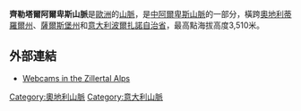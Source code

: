 '''齊勒塔爾阿爾卑斯山脈'''是[[歐洲|歐洲]]的[[山脈|山脈]]，是[[中阿爾卑斯山脈|中阿爾卑斯山脈]]的一部分，橫跨[[奧地利|奧地利]][[蒂羅爾州|蒂羅爾州]]、[[薩爾斯堡州|薩爾斯堡州]]和[[意大利|意大利]][[波爾扎諾自治省|波爾扎諾自治省]]，最高點海拔高度3,510米。

==外部連結==
*[http://www.checkcams.com/austria/zillertal Webcams in the Zillertal Alps]

{{coord|47|00|N|11|55|E|region:AT_type:mountain|display=title}}

{{Authority control}}
{{Austria-geo-stub}}
{{Italy-geo-stub}}
[[Category:奧地利山脈|Category:奧地利山脈]]
[[Category:意大利山脈|Category:意大利山脈]]